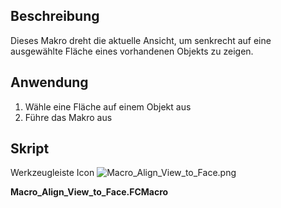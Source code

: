 <languages/>

{{Macro/de
|Name=Macro Align View to Face
|Icone=Macro_Align_View_to_Face.png
|Description=Dieses Makro richtet die aktuelle Ansicht zu einer ausgewählten Fläche aus
|Author=Rockn
|Version=3.1
|Date=2023/11/12
|FCVersion=All
|Download=[https://www.freecadweb.org/wiki/images/d/d7/Macro_Align_View_to_Face.png ToolBar Icon]
}}

<span id="Description"></span>
==Beschreibung==

Dieses Makro dreht die aktuelle Ansicht, um senkrecht auf eine ausgewählte Fläche eines vorhandenen Objekts zu zeigen.

<span id="Usage"></span>
==Anwendung==

# Wähle eine Fläche auf einem Objekt aus
# Führe das Makro aus

<span id="Script"></span>
==Skript==

Werkzeugleiste Icon [[Image:Macro_Align_View_to_Face.png]]

'''Macro_Align_View_to_Face.FCMacro'''
{{MacroCode|code=

# -*- coding: utf-8 -*-
# Set the current view perpendicular to the selected line
# Place la vue perpendiculairement a la line selectionnee
# 2013 Jonathan Wiedemann,
# 2016 Werner Mayer, 
# 2022 tchernomax, https://forum.freecadweb.org/viewtopic.php?p=630019#p630019
# 2023 FreeCutter, modifications towards linked objects like in workbench Assembly 4 , https://forum.freecad.org/viewtopic.php?p=718516#p718516
#
__title__   = "Align_View_to_Face"
__author__  = "Jonathan Wiedemann (Rockn)"
__url__     = "https://www.freecadweb.org/"
__Wiki__    = "https://wiki.freecadweb.org/Macro_Align_View_to_Face"
__version__ = "3.1"
__date__    = "2023/11/12"  #YYYY/MM/DD

from pivy import coin

import FreeCAD as app
import FreeCADGui as gui

def pointAt(normal, up):
    z = normal
    y = up
    x = y.cross(z)
    y = z.cross(x)
   
    rot = App.Matrix()
    rot.A11 = x.x
    rot.A21 = x.y
    rot.A31 = x.z
   
    rot.A12 = y.x
    rot.A22 = y.y
    rot.A32 = y.z
   
    rot.A13 = z.x
    rot.A23 = z.y
    rot.A33 = z.z

    return App.Placement(rot).Rotation

def get_selection_and_turn_view():
	doc = app.activeDocument()
	if doc is None:
		app.Console.PrintWarning('Align_view_to_face: No file open, nothing to do\n')
		return
	
	selection = gui.Selection.getSelectionEx('', 0) # Returns a vector of selection objects
	
	if not selection:
		app.Console.PrintWarning('Align_view_to_face: Nothing selected, nothing to do\n')
		return
	
	cam = FreeCADGui.ActiveDocument.ActiveView.getCameraNode()
	
	''' used to understand the 'getSelection' results
	for selection_object in selection:
		object_ = selection_object.Object
		sub_fullpaths = selection_object.SubElementNames
		if not sub_fullpaths:
			# An object is selected, not a face, edge, vertex.
			print(object_.Name)
		for sub_fullpath in sub_fullpaths:
			# One or more subelements are selected.
			print(object_.Name, sub_fullpath)
	'''
	
	sel = selection[0]
	face = sel.SubObjects[0]
	if face.Area == 0:			# trying to avoid errors due to wrong selected objects
		app.Console.PrintWarning('Align_view_to_face: Please select a face - not an edge or vertex\n')
		return
	dir = face.normalAt(0,0)
	
	if dir.z == 1 :
	    rot = pointAt(dir, App.Vector(0.0,1.0,0.0))
	elif dir.z == -1 :
	    rot = pointAt(dir, App.Vector(0.0,1.0,0.0))
	else :
	    rot = pointAt(dir, App.Vector(0.0,0.0,1.0))
	
	cam.orientation.setValue(rot.Q)
	gui.SendMsgToActiveView("ViewSelection")
	app.Console.PrintWarning('Align_view_to_face: Done\n')

if __name__ == '__main__':
	get_selection_and_turn_view()

}}